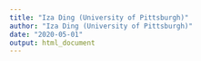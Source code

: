 ```yaml
---
title: "Iza Ding (University of Pittsburgh)"
author: "Iza Ding (University of Pittsburgh)"
date: "2020-05-01"
output: html_document
---
```

